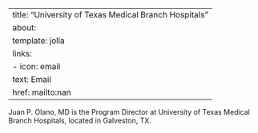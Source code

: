 
---
title: "University of Texas Medical Branch Hospitals"
about:
  template: jolla
  links:
    - icon: email
      text: Email
      href: mailto:nan
---

Juan P. Olano, MD is the Program Director at University of Texas Medical Branch Hospitals, located in Galveston, TX. 
